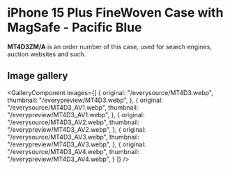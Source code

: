 
# iPhone 15 Plus FineWoven Case with MagSafe - Pacific Blue

<Callout type='info' emoji='👉🏻'>**MT4D3ZM/A** is an order number of this case, used for search engines, auction websites and such.</Callout>

## Image gallery

<GalleryComponent
    images={[
      {
        original: "/everysource/MT4D3.webp",
        thumbnail: "/everypreview/MT4D3.webp",
      },
      {
        original: "/everysource/MT4D3_AV1.webp",
        thumbnail: "/everypreview/MT4D3_AV1.webp",
      },
      {
        original: "/everysource/MT4D3_AV2.webp",
        thumbnail: "/everypreview/MT4D3_AV2.webp",
      },
      {
        original: "/everysource/MT4D3_AV3.webp",
        thumbnail: "/everypreview/MT4D3_AV3.webp",
      },
      {
        original: "/everysource/MT4D3_AV4.webp",
        thumbnail: "/everypreview/MT4D3_AV4.webp",
      }
    ]}
  />
